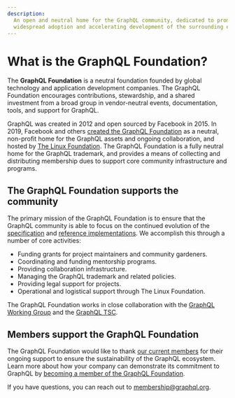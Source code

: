 ```yaml
---
description:
  An open and neutral home for the GraphQL community, dedicated to promoting
  widespread adoption and accelerating development of the surrounding ecosystem
---
```


# What is the GraphQL Foundation?

The **GraphQL Foundation** is a neutral foundation founded by global technology
and application development companies. The GraphQL Foundation encourages
contributions, stewardship, and a shared investment from a broad group in
vendor-neutral events, documentation, tools, and support for GraphQL.

GraphQL was created in 2012 and open sourced by Facebook in 2015. In 2019,
Facebook and others
[created the GraphQL Foundation](https://foundation.graphql.org/news/2019/03/12/the-graphql-foundation-announces-collaboration-with-the-joint-development-foundation-to-drive-open-source-and-open-standards/)
as a neutral, non-profit home for the GraphQL assets and ongoing collaboration,
and hosted by [The Linux Foundation](https://linuxfoundation.org). The GraphQL
Foundation is a fully neutral home for the GraphQL trademark, and provides a
means of collecting and distributing membership dues to support core community
infrastructure and programs.

## The GraphQL Foundation supports the community

The primary mission of the GraphQL Foundation is to ensure that the GraphQL
community is able to focus on the continued evolution of the
[specification](https://spec.graphql.org) and
[reference implementations](/code/). We accomplish this through a number of core
activities:

- Funding grants for project maintainers and community gardeners.
- Coordinating and funding mentorship programs.
- Providing collaboration infrastructure.
- Managing the GraphQL trademark and related policies.
- Providing legal support for projects.
- Operational and logistical support through The Linux Foundation.

The GraphQL Foundation works in close collaboration with the
[GraphQL Working Group](https://github.com/graphql/graphql-wg/) and the
[GraphQL TSC](https://github.com/graphql/graphql-wg/blob/main/GraphQL-TSC.md).

## Members support the GraphQL Foundation

The GraphQL Foundation would like to thank
[our current members](/foundation/members/) for their ongoing support to ensure
the sustainability of the GraphQL ecosystem. Learn more about how your company
can demonstrate its commitment to GraphQL by
[becoming a member of the GraphQL Foundation](https://graphql.org/foundation/join).

If you have questions, you can reach out to
[membership@graphql.org](mailto:membership@graphql.org).

